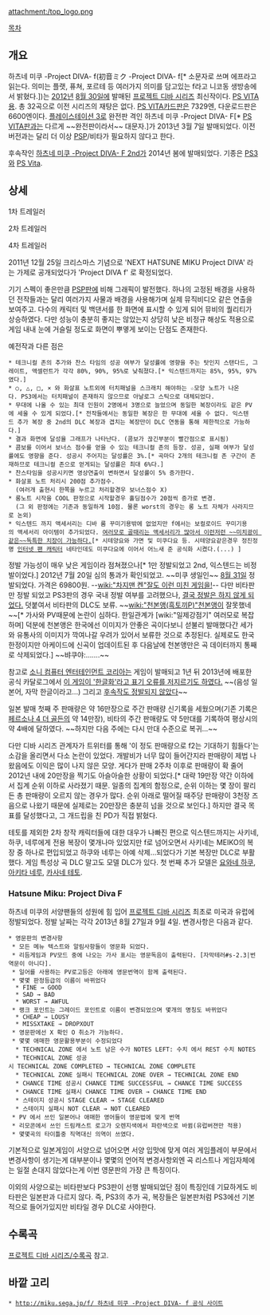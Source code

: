 attachment:/top_logo.png

[[목차]]

== 개요 ==
하츠네 미쿠 -Project DIVA- f(初音ミク -Project DIVA- f[* 소문자로 쓰며 에프라고 읽는다. 의미는 플랫, 퓨쳐, 포르테 등 여러가지 의미를 담고있는 f라고 니코동 생방송에서 밝혔다.])는 [[2012년]] [[8월 30일]]에 발매된 [[프로젝트 디바 시리즈]] 최신작이다. [[PS VITA]]용. 총 32곡으로 이전 시리즈의 재탕은 없다. [[PS VITA]]카드판은 7329엔, 다운로드판은 6600엔이다. [[플레이스테이션 3]]로 완전판 격인 하츠네 미쿠 -Project DIVA- F[* [[PS VITA]]판과는 다르게 ~~완전판이라서~~ 대문자.]가 2013년 3월 7일 발매되었다. 이전 버전과는 달리 더 이상 [[PSP]]/비타가 필요하지 않다고 한다.

후속작인 [[하츠네 미쿠 -Project DIVA- F 2nd]]가 2014년 봄에 발매되었다. 기종은 [[PS3]]와 [[PS Vita]].

== 상세 ==
{{{#!html
<iframe width="640" height="360" src="http://www.youtube.com/embed/eHtmrpHS_Q8" frameborder="0" allowfullscreen></iframe>}}}
1차 트레일러

{{{#!html
<object style="height: 390px; width: 640px"><param name="movie" value="http://www.youtube.com/v/0cRslXOHM9U?version=3&feature=player_detailpage"><param name="allowFullScreen" value="true"><param name="allowScriptAccess" value="always"><embed src="http://www.youtube.com/v/0cRslXOHM9U?version=3&feature=player_detailpage" type="application/x-shockwave-flash" allowfullscreen="true" allowScriptAccess="always" width="640" height="360"></object>}}}
2차 트레일러

{{{#!html
<iframe width="560" height="315" src="http://www.youtube.com/embed/14usnXpuOx0" frameborder="0" allowfullscreen></iframe>}}}
4차 트레일러

2011년 12월 25일 크리스마스 기념으로 'NEXT HATSUNE MIKU Project DIVA' 라는 가제로 공개되었다가 'Project DIVA f' 로 확정되었다.

기기 스펙이 좋은만큼 [[PSP]]판에 비해 그래픽이 발전했다. 하나의 고정된 배경을 사용하던 전작들과는 달리 여러가지 사물과 배경을 사용해가며 실제 뮤직비디오 같은 연출을 보여주고. 다수의 캐릭터 및 백댄서를 한 화면에 표시할 수 있게 되어 뮤비의 퀄리티가 상승하였다. 다만 성능이 충분히 좋지는 않았는지 상당히 낮은 비정규 해상도 적용으로 게임 내내 눈에 거슬릴 정도로 화면이 뿌옇게 보이는 단점도 존재한다.

예전작과 다른 점은
 * 테크니컬 존의 추가와 찬스 타임의 성공 여부가 달성률에 영향을 주는 탓인지 스탠다드, 그레이트, 액셀런트가 각각 80%, 90%, 95%로 낮춰졌다.[* 익스텐드까지는 85%, 95%, 97%였다.]
 * ○, △, □, × 와 화살표 노트외에 터치패널을 스크래치 해야하는 ☆모양 노트가 나온다. PS3에서는 터치패널이 존재하지 않으므로 아날로그 스틱으로 대체되었다.
 * 무대에 나올 수 있는 최대 인원이 2명에서 3명으로 늘었으며 동일한 복장이라도 같은 PV에 세울 수 있게 되었다.[* 전작들에서는 동일한 복장은 한 무대에 세울 수 없다. 익스텐드 추가 복장 중 2nd의 DLC 복장과 겹치는 복장만이 DLC 연동을 통해 제한적으로 가능하다.]
 * 결과 화면에 달성율 그래프가 나타난다. (콤보가 끊긴부분이 빨간점으로 표시됨)
 * 콤보를 이어서 보너스 점수를 얻을 수 있는 테크니컬 존의 등장. 성공, 실패 여부가 달성률에도 영향을 준다. 성공시 주어지는 달성률은 3%.[* 곡마다 2개의 테크니컬 존 구간이 존재하므로 테크니컬 존으로 얻게되는 달성률은 최대 6%다.]
 * 찬스타임을 성공시키면 영상연출이 변하면서 달성률이 5% 증가한다.
 * 화살표 노트 처리시 200점 추가점수.
   (여러개 출현시 한쪽을 누르고 처리할경우 보너스점수 X)
 * 롱노트 시작을 COOL 판정으로 시작할경우 홀딩점수가 20점씩 증가로 변경.
   (그 외 판정에는 기존과 동일하게 10점. 물론 worst의 경우는 롱 노트 자체가 사라지므로 논외)
 * 익스텐드 까지 액세서리는 디바 룸 꾸미기용밖에 없었지만 f에서는 보컬로이드 꾸미기용의 액세서리 아이템이 추가되었다. [http://bbs1.ruliweb.daum.net/gaia/do/ruliweb/family/2128/read?articleId=5235937&objCate1=34&bbsId=G001&itemGroupId=100&pageIndex=10 여러모로 골때리는 액세서리가 많아서 이런저런 ~~미치광이 같은~~독특한 치장이 가능하다.][* 시테양요와 가면 및 미쿠다요 등. 시테양요같은경우 정진정명 [[인터넷 팬 캐릭터]] 네타인데도 미쿠다요에 이어서 어느새 준 공식화 시켰다.(...) ]

정발 가능성이 매우 낮은 게임이라 점쳐졌으나[* 1만 정발되었고 2nd, 익스텐드는 비정발이었다.] 2012년 7월 20일 심의 통과가 확인되었고. ~~미쿠 생일인~~ [[8월 31일]] 정발되었다. 가격은 69800원. --[[wiki:"차지맨 켄"잘도 이런 미친 게임을!]]-- 다만 비타판만 정발 되었고 PS3판의 경우 국내 정발 여부를 고려했으나, [http://www.gameabout.com/news/view.ga?news_id=35844 결국 정발은 하지 않게 되었다.] 덧붙여서 비타판의 DLC도 보류. ~~[[wiki:"천본앵(흑토끼P)"천본앵]]이 잘못했네~~[* 가사와 PV때문에 논란이 심하다. 한일관계가 [wiki:"일제강점기" 여러모로 복잡하며] 덕분에 천본앵은 한국에선 이미지가 안좋은 곡이다보니 섣불리 발매했다간 세가와 유통사의 이미지가 깍여나갈 우려가 있어서 보류한 것으로 추정된다. 실제로도 한국 한정이지만 아케이드에 신곡이 업데이트된 후 다음날에 천본앵만은 곡 데이터까지 통째로 삭제되었다.] ~~뱌쿠야:…….~~

참고로 [[소니 컴퓨터 엔터테인먼트 코리아]]는 게임이 발매되고 1년 뒤 2013년에 배포한 공식 카달로그에서 [http://bbs1.ruliweb.daum.net/gaia/do/ruliweb/family/2122/read?bbsId=G001&articleId=5930343&itemId=9587 이 게임이 '한글화'라고 표기 오류를 저지르기도 하였다.] ~~(음성 일본어, 자막 한글이라고...) 그리고 [[아기공룡 둘리/그 외의 인물|후속작도 정발되지 않았다]]~~

일본 발매 첫째 주 판매량은 약 16만장으로 주간 판매량 신기록을 세웠으며(기존 기록은 [[페르소나 4 더 골든]]의 약 14만장), 비타의 주간 판매량도 약 5만대를 기록하여 평상시의 약 4배에 달하였다. ~~하지만 다음 주에는 다시 만대 수준으로 복귀...~~

다만 디바 시리즈 관계자가 트위터를 통해 '이 정도 판매량으로 f2는 기대하기 힘들다'는 소감을 올리면서 다소 논란이 있었다. 개발비가 너무 많이 들어간지라 판매량이 제법 나왔음에도 이익은 많이 나지 않은 모양. 게다가 판매 2주차 이후로 판매량이 확 줄어 2012년 내에 20만장을 찍기도 아슬아슬한 상황이 되었다.[* 대략 19만장 약간 이하에서 집계 순위 이하로 사라졌기 때문. 일종의 집계의 함정으로, 순위 이하는 몇 장이 팔리든 총 판매량이 오르지 않는 경우가 많다. 순위 아래로 떨어질 때주당 판매량이 3천장 즈음으로 나왔기 때문에 실제로는 20만장은 충분히 넘을 것으로 보인다.] 하지만 결국 목표를 달성했다고, 그 개드립을 친 PD가 직접 밝혔다.

테토를 제외한 2차 창작 캐릭터들에 대한 대우가 나빠진 편으로 익스텐드까지는 사키네, 하쿠, 네루에게 전용 복장이 몇개나마 있었지만 f로 넘어오면서 사키네는 MEIKO의 복장 중 하나로 편입되었고 하쿠와 네루는 아예 삭제…되었다가 기본 복장만 DLC로 부활했다. 게임 특성상 곡 DLC 말고도 모델 DLC가 있다. 첫 번째 추가 모델은 [[요와네 하쿠]], [[아키타 네루]], [[카사네 테토]].

=== Hatsune Miku: Project Diva F ===
하츠네 미쿠의 서양팬들의 성원에 힘 입어 [[프로젝트 디바 시리즈]] 최초로 미국과 유럽에 정발되었다. 정발 날짜는 각각 2013년 8월 27일과 9월 4일. 변경사항은 다음과 같다.

 * 영문판의 변경사항
  * 모든 메뉴 텍스트와 알림사항들이 영문화 되었다.
  * 리듬게임과 PV모드 중에 나오는 가사 표시는 영문독음이 출력된다. [자막테러#s-2.3|번역문이 아니다].
  * 일어를 사용하는 PV로고등은 아래에 영문번역이 함께 출력된다.
  * 몇몇 판정등급의 이름이 바뀌었다
   * FINE → GOOD
   * SAD → BAD
   * WORST → AWFUL
  * 랭크 포인트는 그레이드 포인트로 이름이 변경되었으며 몇개의 명칭도 바뀌었다
   * CHEAP → LOUSY
   * MISSXTAKE → DROPXOUT
  * 영문판에선 X 확인 O 취소가 가능하다. 
  * 몇몇 애매한 영문활용부분이 수정되었다
   * TECHNICAL ZONE 에서 노트 남은 수가 NOTES LEFT: 수치 에서 REST 수치 NOTES
   * TECHNICAL ZONE 성공시 TECHNICAL ZONE COMPLETED → TECHNICAL ZONE COMPLETE 
   * TECHNICAL ZONE 실패시 TECHNICAL ZONE OVER → TECHNICAL ZONE END
   * CHANCE TIME 성공시 CHANCE TIME SUCCESSFUL → CHANCE TIME SUCCESS
   * CHANCE TIME 실패시 CHANCE TIME OVER → CHANCE TIME END
   * 스테이지 성공시 STAGE CLEAR → STAGE CLEARED
   * 스테이지 실패시 NOT CLEAR → NOT CLEARED
  * PV 에서 쓰인 일본어나 애매한 영어들이 영문법에 맞게 번역
  * 리모콘에서 쓰인 드림캐스트 로고가 오렌지색에서 파란색으로 바뀜(유럽버젼만 적용)
  * 몇몇곡의 타이틀중 직역대신 의역이 쓰였다.

기본적으로 일본게임이 서양으로 넘어오면 서양 입맛에 맞게 여러 게임플레이 부문에서 변경사항이 생기는게 대부분이나 몇몇의 언어적 변경사항외엔 곡 리스트나 게임자체에는 일절 손대지 않았다는게 이번 영문판의 가장 큰 특징이다. 

이외의 사양으로는 비타판보다 PS3판이 선행 발매되었단 점이 특징인데 기묘하게도 비타판은 일본판과 다르지 않다. 즉, PS3의 추가 곡, 복장들은 일본판처럼 PS3에선 기본적으로 들어가있지만 비타일 경우 DLC로 사야한다.

== 수록곡 ==
[[프로젝트 디바 시리즈/수록곡]] 참고.

== 바깥 고리 ==
 * [[http://miku.sega.jp/f/ 하츠네 미쿠 -Project DIVA- f 공식 사이트]]
